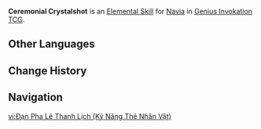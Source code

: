 {{Genius Invokation TCG Skill Infobox
|title = Ceremonial Crystalshot
|image      = Ceremonial Crystalshot Character Card Skill.png
|type       = Elemental Skill
|character  = Navia
|element    = Geo
|matching = 3
|effect     = Deals 3 {{Color|Geo DMG}}, attaches '''Geo Infusion''' to this character. '''Discard''' up to 5 '''Crystal Shrapnel''' from your Hand. Each card you '''Discard''' causes this to deal +1 DMG, and you draw 1 card.<br><br>'''Geo Infusion'''<br>The character to which this is attached has their '''Physical DMG''' dealt converted to {{Color|Geo DMG}}.<br><u>Duration (Rounds):</u> 2<br><br>{{TCG Summon|Crystal Shrapnel}}
|order      = 2
}}
'''Ceremonial Crystalshot''' is an [[Character Card Elemental Skill|Elemental Skill]] for [[Navia (Character Card)|Navia]] in [[Genius Invokation TCG]].

==Other Languages==
{{Other Languages|Ceremonial Crystalshot}}

==Change History==
{{Change History|4.8}}

==Navigation==
{{Genius Invokation TCG Skill Navbox|Navia}}

[[vi:Đạn Pha Lê Thanh Lịch (Kỹ Năng Thẻ Nhân Vật)]]